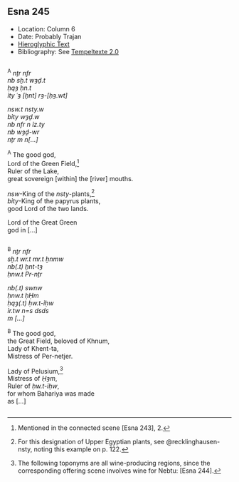 ## Esna 245 {-}  
  
<style>  
  
  .col2 {  
    columns: 2 320px;         /* number of columns and width in pixels*/  
    -webkit-columns: 2 320px; /* chrome, safari */  
    -moz-columns: 2 320px;    /* firefox */  
    -webkit-column-break-inside: avoid;  
    -page-break-inside: avoid;  
    -break-inside: avoid;  
  }  
  
</style> 

- Location: Column 6
- Date: Probably Trajan
- [Hieroglyphic Text](https://www.ifao.egnet.net/uploads/publications/enligne/Temples-Esna003.pdf#page=168){target="_blank"}  
- Bibliography: See [Tempeltexte 2.0](http://www.tempeltexte.uni-tuebingen.de/portal/#/text-detail/1031){target="_blank"}  

<div class="col2">

^A^ *nṯr nfr*  
*nb sḫ.t wȝḏ.t*  
*ḥqȝ ḥn.t*  
*ỉty ʿȝ [ḫnt] rȝ-[ḥȝ.wt]*  
   
*nsw.t nsty.w*  
*bỉty wȝḏ.w*  
*nb nfr n ỉz.ty*  
*nb wȝḏ-wr*  
*nṯr m n[...]*  
  
^A^ The good god,  
Lord of the Green Field,[^fn-245-0]  
Ruler of the Lake,  
great sovereign [within] the [river] mouths.  
  
*nsw*-King of the *nsty*-plants,[^fn-245-1]  
*bỉty*-King of the papyrus plants,  
good Lord of the two lands.  
  
Lord of the Great Green  
god in [...]   

</div>

[^fn-245-0]: Mentioned in the connected scene [Esna 243], 2.
[^fn-245-1]: For this designation of Upper Egyptian plants, see @recklinghausen-nsty, noting this example on p. 122.

<div class="col2">

^B^ *nṯr nfr*  
*sḫ.t wr.t mr.t ẖnmw*  
*nb(.t) ḫnt-tȝ*  
*ḥnw.t Pr-nṯr*  
  
*nb(.t) swnw*  
*ḥnw.t ḥḤm*  
*ḥqȝ(.t) ḥw.t-ỉḥw*  
*ỉr.tw n=s dsds *  
*m [...]*  
  
^B^ The good god,  
the Great Field, beloved of Khnum,  
Lady of Khent-ta,  
Mistress of Per-netjer.  
  
Lady of Pelusium,[^fn-245-2]  
Mistress of *Ḥȝm*,  
Ruler of *ḥw.t-ỉḥw*,  
for whom Bahariya was made  
as [...]  

</div> 

[^fn-245-2]: The following toponyms are all wine-producing regions, since the corresponding offering scene involves wine for Nebtu: [Esna 244].